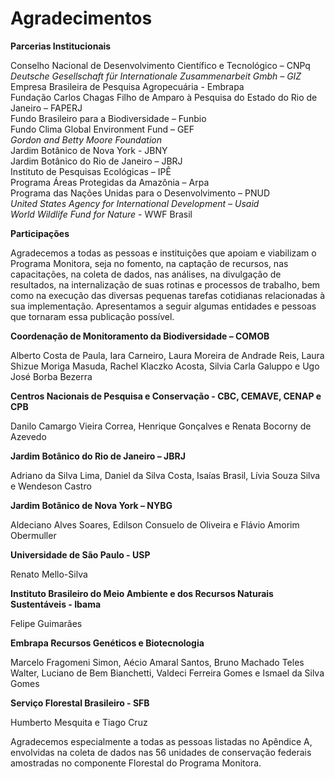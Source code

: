 
# Agradecimentos {#agradecimentos .unnumbered}  

**Parcerias Institucionais**   

Conselho Nacional de Desenvolvimento Científico e Tecnológico – CNPq  
*Deutsche Gesellschaft für Internationale Zusammenarbeit Gmbh – GIZ*  
Empresa Brasileira de Pesquisa Agropecuária - Embrapa  
Fundação Carlos Chagas Filho de Amparo à Pesquisa do Estado do Rio de Janeiro – FAPERJ  
Fundo Brasileiro para a Biodiversidade – Funbio  
Fundo Clima Global Environment Fund – GEF  
*Gordon and Betty Moore Foundation*  
Jardim Botânico de Nova York - JBNY  
Jardim Botânico do Rio de Janeiro – JBRJ  
Instituto de Pesquisas Ecológicas – IPÊ  
Programa Áreas Protegidas da Amazônia – Arpa  
Programa das Nações Unidas para o Desenvolvimento – PNUD  
*United States Agency for International Development – Usaid*  
*World Wildlife Fund for Nature* - WWF Brasil 

**Participações** 

Agradecemos a todas as pessoas e instituições que apoiam e viabilizam o Programa Monitora, seja no fomento, na captação de recursos, nas capacitações, na coleta de dados, nas análises, na divulgação de resultados, na internalização de suas rotinas e processos de trabalho, bem como na execução das diversas pequenas tarefas cotidianas relacionadas à sua implementação. Apresentamos a seguir algumas entidades e pessoas que tornaram essa publicação possível.   


**Coordenação de Monitoramento da Biodiversidade – COMOB** 

Alberto Costa de Paula, Iara Carneiro, Laura Moreira de Andrade Reis, Laura Shizue Moriga Masuda, Rachel Klaczko Acosta, Silvia Carla Galuppo e Ugo José Borba Bezerra  



**Centros Nacionais de Pesquisa e Conservação - CBC, CEMAVE, CENAP e CPB** 

Danilo Camargo Vieira Correa, Henrique Gonçalves e Renata Bocorny de Azevedo  


**Jardim Botânico do Rio de Janeiro – JBRJ** 

Adriano da Silva Lima, Daniel da Silva Costa, Isaías Brasil, Lívia Souza Silva e Wendeson Castro 


**Jardim Botânico de Nova York – NYBG**   

Aldeciano Alves Soares, Edilson Consuelo de Oliveira e Flávio Amorim Obermuller  

 

**Universidade de São Paulo - USP**

Renato Mello-Silva  

 

**Instituto Brasileiro do Meio Ambiente e dos Recursos Naturais Sustentáveis - Ibama**  

Felipe Guimarães  


**Embrapa Recursos Genéticos e Biotecnologia** 

Marcelo Fragomeni Simon, Aécio Amaral Santos, Bruno Machado Teles Walter, Luciano de Bem Bianchetti, Valdeci Ferreira Gomes e Ismael da Silva Gomes 

 
**Serviço Florestal Brasileiro - SFB**  

Humberto Mesquita e Tiago Cruz  



Agradecemos especialmente a todas as pessoas listadas no Apêndice A, envolvidas na coleta de dados nas 56 unidades de conservação federais amostradas no componente Florestal do Programa Monitora. 
  